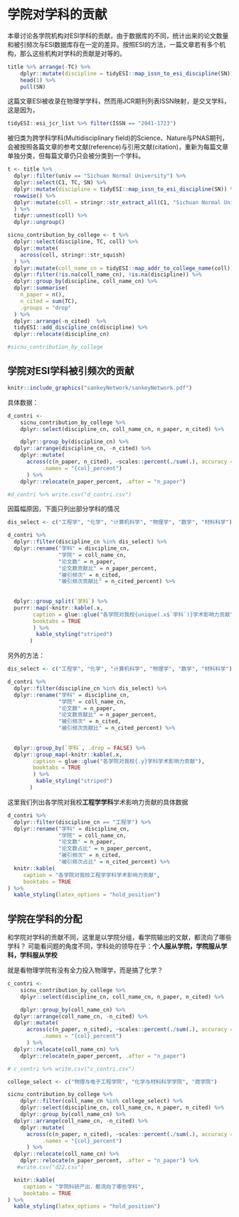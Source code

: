 # 学院对学科的贡献 {#collegecontr}


本章讨论各学院机构对ESI学科的贡献，由于数据库的不同，统计出来的论文数量和被引频次与ESI数据库存在一定的差异。按照ESI的方法，一篇文章若有多个机构，那么这些机构对学科的贡献是对等的。

```r
title %>% arrange(-TC) %>% 
	dplyr::mutate(discipline = tidyESI::map_issn_to_esi_discipline(SN)) %>% 
	head(1) %>% 
	pull(SN)
```
这篇文章ESI被收录在物理学学科，然而用JCR期刊列表ISSN映射，是交叉学科，这是因为，

```r
tidyESI::esi_jcr_list %>% filter(ISSN == "2041-1723") 
```

被归类为跨学科学科(Multidisciplinary field)的Science、Nature与PNAS期刊，会被按照各篇文章的参考文献(reference)与引用文献(citation)，重新为每篇文章单独分类，但每篇文章仍只会被分类到一个学科。


```r
t <- title %>% 
  dplyr::filter(univ == "Sichuan Normal University") %>% 
  dplyr::select(C1, TC, SN) %>% 
  dplyr::mutate(discipline = tidyESI::map_issn_to_esi_discipline(SN)) %>% 
  rowwise() %>% 
  dplyr::mutate(coll = stringr::str_extract_all(C1, "Sichuan Normal Univ,\\s+([^,]*),") 
  ) %>% 
  tidyr::unnest(coll) %>% 
  dplyr::ungroup()
```


```r
sicnu_contribution_by_college <- t %>% 
  dplyr::select(discipline, TC, coll) %>% 
  dplyr::mutate(
    across(coll, stringr::str_squish)
  ) %>%
  dplyr::mutate(coll_name_cn = tidyESI::map_addr_to_college_name(coll)) %>% 
  dplyr::filter(!is.na(coll_name_cn), !is.na(discipline)) %>% 
  dplyr::group_by(discipline, coll_name_cn) %>% 
  dplyr::summarise(
    n_paper = n(),
    n_cited = sum(TC),
    .groups = "drop"
  ) %>% 
  dplyr::arrange(-n_cited)  %>% 
  tidyESI::add_discipline_cn(discipline) %>% 
  dplyr::relocate(discipline_cn)

#sicnu_contribution_by_college
```

## 学院对ESI学科被引频次的贡献


```r
knitr::include_graphics("sankeyNetwork/sankeyNetwork.pdf")
```

具体数据：

```r
d_contri <- 
	sicnu_contribution_by_college %>% 
	dplyr::select(discipline_cn, coll_name_cn, n_paper, n_cited) %>% 

	dplyr::group_by(discipline_cn) %>% 
  dplyr::arrange(discipline_cn, -n_cited) %>% 
	dplyr::mutate(
	  across(c(n_paper, n_cited), ~scales::percent(./sum(.), accuracy = 0.01), 
	  	   .names = "{col}_percent")
	  ) %>% 
	dplyr::relocate(n_paper_percent, .after = "n_paper")

#d_contri %>% write.csv("d_contri.csv")
```





因篇幅原因，下面只列出部分学科的情况

```r
dis_select <- c("工程学", "化学", "计算机科学", "物理学", "数学", "材料科学")

d_contri %>% 
  dplyr::filter(discipline_cn %in% dis_select) %>% 
  dplyr::rename("学科" = discipline_cn, 
  			    "学院" = coll_name_cn, 
  			    "论文数" = n_paper,
  			    "论文数贡献比" = n_paper_percent,
  			    "被引频次" = n_cited,
  			    "被引频次贡献比" = n_cited_percent) %>%  
  
  
  dplyr::group_split(`学科`) %>%
  purrr::map(~knitr::kable(.x, 
        caption = glue::glue("各学院对我校{unique(.x$`学科`)}学术影响力贡献"),
        booktabs = TRUE
        ) %>%    
         kable_styling("striped")
       )
```



另外的方法：
```r
dis_select <- c("工程学", "化学", "计算机科学", "物理学", "数学", "材料科学")

d_contri %>% 
  dplyr::filter(discipline_cn %in% dis_select) %>% 
  dplyr::rename("学科" = discipline_cn, 
  			    "学院" = coll_name_cn, 
  			    "论文数" = n_paper,
  			    "论文数贡献比" = n_paper_percent,
  			    "被引频次" = n_cited,
  			    "被引频次贡献比" = n_cited_percent) %>%  
  
  
  dplyr::group_by(`学科`, .drop = FALSE) %>%
  dplyr::group_map(~knitr::kable(.x, 
        caption = glue::glue("各学院对我校{.y}学科学术影响力贡献"),
        booktabs = TRUE
        ) %>%    
         kable_styling("striped")
       )

```


这里我们列出各学院对我校**工程学学科**学术影响力贡献的具体数据
```r
d_contri %>% 
  dplyr::filter(discipline_cn == "工程学") %>% 
  dplyr::rename("学科" = discipline_cn, 
  			    "学院" = coll_name_cn, 
  			    "论文数" = n_paper,
  			    "论文数占比" = n_paper_percent,
  			    "被引频次" = n_cited,
  			    "被引频次占比" = n_cited_percent) %>%  
  knitr::kable(
     caption = "各学院对我校工程学学科学术影响力贡献",
     booktabs = TRUE
) %>% 
  kable_styling(latex_options = "hold_position")
```


## 学院在学科的分配

和学院对学科的贡献不同，这里是以学院分组，看学院输出的文献，都流向了哪些学科？
可能看问题的角度不同，学科处的领导在乎：**个人服从学院，学院服从学科，学科服从学校**

就是看物理学院有没有全力投入物理学，而是搞了化学？



```r
c_contri <- 
	sicnu_contribution_by_college %>% 
	dplyr::select(discipline_cn, coll_name_cn, n_paper, n_cited) %>% 

	dplyr::group_by(coll_name_cn) %>% 
  dplyr::arrange(coll_name_cn, -n_cited) %>% 
  dplyr::mutate(
	  across(c(n_paper, n_cited), ~scales::percent(./sum(.), accuracy = 0.01), 
	  	   .names = "{col}_percent")
	  ) %>% 
  dplyr::relocate(coll_name_cn) %>% 
	dplyr::relocate(n_paper_percent, .after = "n_paper") 

# c_contri %>% write.csv("c_contri.csv")
```



```r
college_select <- c("物理与电子工程学院", "化学与材料科学学院", "商学院")

sicnu_contribution_by_college %>% 
	dplyr::filter(coll_name_cn %in% college_select) %>% 
	dplyr::select(discipline_cn, coll_name_cn, n_paper, n_cited) %>% 
	dplyr::group_by(coll_name_cn) %>% 
  dplyr::arrange(coll_name_cn, -n_cited) %>% 
	dplyr::mutate(
	  across(c(n_paper, n_cited), ~scales::percent(./sum(.), accuracy = 0.01), 
	  	   .names = "{col}_percent")
	  ) %>% 
  dplyr::relocate(coll_name_cn) %>% 
	dplyr::relocate(n_paper_percent, .after = "n_paper") %>% 
   #write.csv("d22.csv")

  knitr::kable(
     caption = "学院科研产出，都流向了哪些学科",
     booktabs = TRUE
) %>% 
  kable_styling(latex_options = "hold_position")
```
